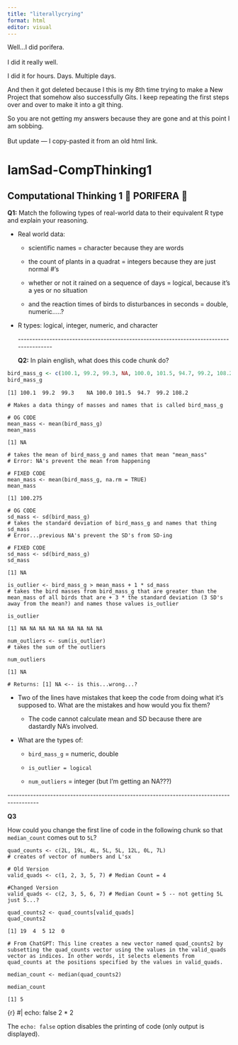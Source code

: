 ```yaml
---
title: "literallycrying"
format: html
editor: visual
---
```


Well...I did porifera.\
\
I did it really well.

I did it for hours. Days. Multiple days.

And then it got deleted because I this is my 8th time trying to make a New Project that somehow also successfully Gits. I keep repeating the first steps over and over to make it into a git thing.

So you are not getting my answers because they are gone and at this point I am sobbing.\
\
But update --- I copy-pasted it from an old html link.

# **IamSad-CompThinking1**

## **Computational Thinking 1 🧽 PORIFERA 🧽**

**Q1:** Match the following types of real-world data to their equivalent R type and explain your reasoning.

-   Real world data:

    -   scientific names = character because they are words

    -   the count of plants in a quadrat = integers because they are just normal \#'s

    -   whether or not it rained on a sequence of days = logical, because it's a yes or no situation

    -   and the reaction times of birds to disturbances in seconds = double, numeric.....?

-   R types: logical, integer, numeric, and character

    \-\-\-\-\-\-\-\-\-\-\-\-\-\-\-\-\-\-\-\-\-\-\-\-\-\-\-\-\-\-\-\-\-\-\-\-\-\-\-\-\-\-\-\-\-\-\-\-\-\-\-\-\-\-\-\-\-\-\-\-\-\-\-\-\-\-\-\-\-\-\-\-\-\-\-\-\-\-\-\-\-\-\-\-\--

    **Q2:** In plain english, what does this code chunk do?

```r
bird_mass_g <- c(100.1, 99.2, 99.3, NA, 100.0, 101.5, 94.7, 99.2, 108.2)
bird_mass_g
```

```         
[1] 100.1  99.2  99.3    NA 100.0 101.5  94.7  99.2 108.2
```

```         
# Makes a data thingy of masses and names that is called bird_mass_g

# OG CODE
mean_mass <- mean(bird_mass_g)
mean_mass
```

```         
[1] NA
```

```         
# takes the mean of bird_mass_g and names that mean "mean_mass"
# Error: NA's prevent the mean from happening 

# FIXED CODE
mean_mass <- mean(bird_mass_g, na.rm = TRUE)        
mean_mass
```

```         
[1] 100.275
```

```         
# OG CODE
sd_mass <- sd(bird_mass_g)
# takes the standard deviation of bird_mass_g and names that thing sd_mass
# Error...previous NA's prevent the SD's from SD-ing

# FIXED CODE
sd_mass <- sd(bird_mass_g)
sd_mass
```

```         
[1] NA
```

```         
is_outlier <- bird_mass_g > mean_mass + 1 * sd_mass
# takes the bird masses from bird_mass_g that are greater than the mean_mass of all birds that are + 3 * the standard deviation (3 SD's away from the mean?) and names those values is_outlier

is_outlier
```

```         
[1] NA NA NA NA NA NA NA NA NA
```

```         
num_outliers <- sum(is_outlier) 
# takes the sum of the outliers 

num_outliers
```

```         
[1] NA
```

```         
# Returns: [1] NA <-- is this...wrong...? 
```

-   Two of the lines have mistakes that keep the code from doing what it's supposed to. What are the mistakes and how would you fix them?

    -   The code cannot calculate mean and SD because there are dastardly NA's involved.

-   What are the types of:

    -   `bird_mass_g` = numeric, double

    -   `is_outlier = logical`

    -   `num_outliers` = integer (but I'm getting an NA???)

\-\-\-\-\-\-\-\-\-\-\-\-\-\-\-\-\-\-\-\-\-\-\-\-\-\-\-\-\-\-\-\-\-\-\-\-\-\-\-\-\-\-\-\-\-\-\-\-\-\-\-\-\-\-\-\-\-\-\-\-\-\-\-\-\-\-\-\-\-\-\-\-\-\-\-\-\-\-\-\-\-\-\-\-\-\-\-\--

**Q3**

How could you change the first line of code in the following chunk so that `median_count` comes out to `5L`?

```         
quad_counts <- c(2L, 19L, 4L, 5L, 5L, 12L, 0L, 7L)
# creates of vector of numbers and L'sx

# Old Version
valid_quads <- c(1, 2, 3, 5, 7) # Median Count = 4

#Changed Version 
valid_quads <- c(2, 3, 5, 6, 7) # Median Count = 5 -- not getting 5L just 5...? 

quad_counts2 <- quad_counts[valid_quads]
quad_counts2
```

```         
[1] 19  4  5 12  0
```

```         
# From ChatGPT: This line creates a new vector named quad_counts2 by subsetting the quad_counts vector using the values in the valid_quads vector as indices. In other words, it selects elements from quad_counts at the positions specified by the values in valid_quads.

median_count <- median(quad_counts2)

median_count
```

```         
[1] 5
```

{r} #\| echo: false 2 \* 2

The `echo: false` option disables the printing of code (only output is displayed).
